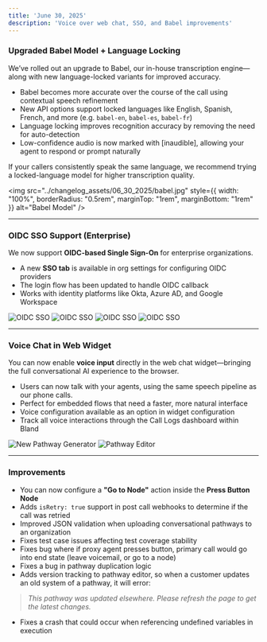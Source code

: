 ```yaml
---
title: 'June 30, 2025'
description: 'Voice over web chat, SSO, and Babel improvements'
---
```


### Upgraded Babel Model + Language Locking

We’ve rolled out an upgrade to Babel, our in-house transcription engine—along with new language-locked variants for improved accuracy.

- Babel becomes more accurate over the course of the call using contextual speech refinement
- New API options support locked languages like English, Spanish, French, and more (e.g. `babel-en`, `babel-es`, `babel-fr`)
- Language locking improves recognition accuracy by removing the need for auto-detection
- Low-confidence audio is now marked with [inaudible], allowing your agent to respond or prompt naturally

If your callers consistently speak the same language, we recommend trying a locked-language model for higher transcription quality.

<img 
  src="../changelog_assets/06_30_2025/babel.jpg" 
  style={{ width: "100%", borderRadius: "0.5rem", marginTop: "1rem", marginBottom: "1rem" }}
  alt="Babel Model"
/>

---

### OIDC SSO Support (Enterprise)

We now support **OIDC-based Single Sign-On** for enterprise organizations.

- A new **SSO tab** is available in org settings for configuring OIDC providers
- The login flow has been updated to handle OIDC callback
- Works with identity platforms like Okta, Azure AD, and Google Workspace

<Tabs>
  <Tab title="Login Options">
    <img 
        src="../changelog_assets/06_30_2025/SSO_login.jpeg" 
        style={{ width: "100%", borderRadius: "0.5rem", marginTop: "1rem", marginBottom: "1rem" }}
        alt="OIDC SSO"
    />
  </Tab>
  <Tab title="SSO Login">
    <img 
        src="../changelog_assets/06_30_2025/SSO_login_2.jpeg" 
        style={{ width: "100%", borderRadius: "0.5rem", marginTop: "1rem", marginBottom: "1rem" }}
        alt="OIDC SSO"
    />
  </Tab>
  <Tab title="SSO Configuration">
    <img 
        src="../changelog_assets/06_30_2025/SSO_configuration_bland.jpg" 
        style={{ width: "100%", borderRadius: "0.5rem", marginTop: "1rem", marginBottom: "1rem" }}
        alt="OIDC SSO"
    />
  </Tab>
  <Tab title="Add OIDC Provider">
    <img 
        src="../changelog_assets/06_30_2025/SSO_configuration_modal.jpg" 
        style={{ width: "100%", borderRadius: "0.5rem", marginTop: "1rem", marginBottom: "1rem" }}
        alt="OIDC SSO"
    />
  </Tab>
</Tabs>

---

### Voice Chat in Web Widget

You can now enable **voice input** directly in the web chat widget—bringing the full conversational AI experience to the browser.

- Users can now talk with your agents, using the same speech pipeline as our phone calls.
- Perfect for embedded flows that need a faster, more natural interface
- Voice configuration available as an option in widget configuration
- Track all voice interactions through the Call Logs dashboard within Bland

<Tabs>
  <Tab title="Voice Chat">
    <img 
        src="../changelog_assets/06_30_2025/web_widget_voice.jpeg" 
        style={{ width: "100%", borderRadius: "0.5rem", marginTop: "1rem", marginBottom: "1rem" }}
        alt="New Pathway Generator"
    />
  </Tab>
  <Tab title="Voice Configuration">
    <img 
        src="../changelog_assets/06_30_2025/web_widget_voice_active.jpeg" 
        style={{ width: "100%", borderRadius: "0.5rem", marginTop: "1rem", marginBottom: "1rem" }}
        alt="Pathway Editor"
    />
  </Tab>
</Tabs>

---

### Improvements

- You can now configure a **"Go to Node"** action inside the **Press Button Node**
- Adds `isRetry: true` support in post call webhooks to determine if the call was retried
- Improved JSON validation when uploading conversational pathways to an organization
- Fixes test case issues affecting test coverage stability
- Fixes bug where if proxy agent presses button, primary call would go into end state (leave voicemail, or go to a node)
- Fixes a bug in pathway duplication logic
- Adds version tracking to pathway editor, so when a customer updates an old system of a pathway, it will error:
> *This pathway was updated elsewhere. Please refresh the page to get the latest changes.*
- Fixes a crash that could occur when referencing undefined variables in execution
